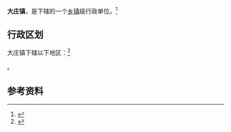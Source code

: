 {{中国乡级行政区|37/13/21/109/000}}

'''大庄镇'''，是{{PRC admin/fullname|37/13/21/109/000|3}}下辖的一个[[乡镇|乡镇]]级行政单位。<ref>{{PRC admin/ref sgc|{{PRC admin/parent|37/13/21/109/000}}}}</ref>

== 行政区划 ==

大庄镇下辖以下地区：<ref>{{PRC admin/ref sgc|37/13/21/109/000}}</ref>

{{PRC admin/children|37/13/21/109/000}}。

== 参考资料 ==

{{reflist}}

{{行政区划小作品}}
{{PRC admin/navcat|37/13/21/109/000}}